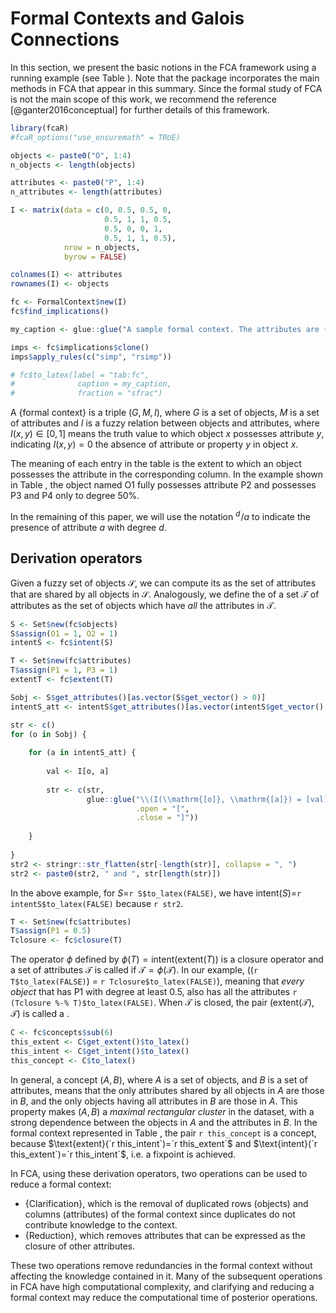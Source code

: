 # Formal Contexts and Galois Connections

In this section, we present the basic notions in the FCA framework using a running example (see Table&nbsp;\ref{tab:fc}). Note that the package incorporates the main methods in FCA that appear in this summary. Since the formal study of FCA is not the main scope of this work,  we recommend the reference [@ganter2016conceptual] for further details of this framework. 

```r
library(fcaR)
#fcaR_options("use_ensuremath" = TRUE)

objects <- paste0("O", 1:4)
n_objects <- length(objects)

attributes <- paste0("P", 1:4)
n_attributes <- length(attributes)

I <- matrix(data = c(0, 0.5, 0.5, 0,
                     0.5, 1, 1, 0.5,
                     0.5, 0, 0, 1,
                     0.5, 1, 1, 0.5),
            nrow = n_objects,
            byrow = FALSE)

colnames(I) <- attributes
rownames(I) <- objects

fc <- FormalContext$new(I)
fc$find_implications()

my_caption <- glue::glue("A sample formal context. The attributes are {attributes[1]} to {attributes[fc$dim()[2]]} and the objects are named {objects[1]} to {objects[fc$dim()[1]]}.")

imps <- fc$implications$clone()
imps$apply_rules(c("simp", "rsimp"))

# fc$to_latex(label = "tab:fc",
#              caption = my_caption,
#              fraction = "sfrac")
```

A {formal context} is a triple $(G, M, I)$, where $G$ is a set of objects, $M$ is a set of attributes and $I$ is a fuzzy relation between objects and attributes, where $I(x, y) \in [0, 1]$ means the truth value to which object $x$ possesses attribute $y$, indicating $I(x,y) = 0$ the absence of attribute or property $y$ in object $x$.

The meaning of each entry in the table is the extent to which an object possesses  the attribute in the corresponding column. In the example shown in Table&nbsp;\ref{tab:fc}, the object named O1 fully possesses attribute P2 and possesses P3 and P4 only to degree 50\%.

In the remaining of this paper, we will use the notation $^{d\!}/a$ to indicate the presence of attribute $a$ with degree $d$.

## Derivation operators

Given a fuzzy set of objects $\mathcal{S}$, we can compute its \textbf{intent} as the set of attributes that are shared by all objects in $\mathcal{S}$. Analogously, we define the \textbf{extent} of a set $\mathcal{T}$ of attributes as the set of objects which have _all_ the attributes in $\mathcal{T}$.

```r
S <- Set$new(fc$objects)
S$assign(O1 = 1, O2 = 1)
intentS <- fc$intent(S)

T <- Set$new(fc$attributes)
T$assign(P1 = 1, P3 = 1)
extentT <- fc$extent(T)

Sobj <- S$get_attributes()[as.vector(S$get_vector() > 0)]
intentS_att <- intentS$get_attributes()[as.vector(intentS$get_vector() > 0)]

str <- c()
for (o in Sobj) {
    
    for (a in intentS_att) {
        
        val <- I[o, a]
        
        str <- c(str, 
                 glue::glue("\\(I(\\mathrm{[o]}, \\mathrm{[a]}) = [val]\\)", 
                            .open = "[", 
                            .close = "]"))
        
    }
    
}
str2 <- stringr::str_flatten(str[-length(str)], collapse = ", ")
str2 <- paste0(str2, " and ", str[length(str)])

```
In the above example, for $S=$`r S$to_latex(FALSE)`, we have $\text{intent}(S)=$`r intentS$to_latex(FALSE)` because `r str2`.

```r
T <- Set$new(fc$attributes)
T$assign(P1 = 0.5)
Tclosure <- fc$closure(T)
```


The operator $\phi$ defined by $\phi(T) = \text{intent}(\text{extent}(T))$ is a closure operator and a set of attributes $\mathcal{T}$ is called \textbf{closed} if $\mathcal{T} = \phi(\mathcal{T})$.  In our example, \(\phi(`r T$to_latex(FALSE)`) = `r Tclosure$to_latex(FALSE)`\), meaning that _every object_ that has P1 with degree at least 0.5, also has all the attributes `r (Tclosure %-% T)$to_latex(FALSE)`. When $\mathcal{T}$ is closed, the pair $(\text{extent}(\mathcal{T}), \mathcal{T})$ is called a \textbf{concept}.

```r
C <- fc$concepts$sub(6)
this_extent <- C$get_extent()$to_latex()
this_intent <- C$get_intent()$to_latex()
this_concept <- C$to_latex()
```
In general, a concept $(A, B)$, where $A$ is a set of objects, and $B$ is a set of attributes, means that the only attributes shared by all objects in $A$ are those in $B$, and the only objects having all attributes in $B$ are those in $A$. This property makes $(A, B)$ a _maximal rectangular cluster_ in the dataset, with a strong dependence between the objects in $A$ and the attributes in $B$. In the formal context represented in Table&nbsp;\ref{tab:fc}, the pair `r this_concept` is a concept, because  $\text{extent}(`r this_intent`)=`r this_extent`$ and  $\text{intent}(`r this_extent`)=`r this_intent`$, i.e. a fixpoint is achieved. 

In FCA, using these derivation operators, two operations can be used to reduce a formal context:

- {Clarification}, which is the removal of duplicated rows (objects) and columns (attributes) of the formal context since duplicates do not contribute knowledge to the context.
- {Reduction}, which removes attributes that can be expressed as the closure of other attributes.  

These two operations remove redundancies in the formal context without affecting the knowledge contained in it. Many of the subsequent operations in FCA have high computational complexity, and clarifying and reducing a formal context may reduce the computational time of posterior operations.
